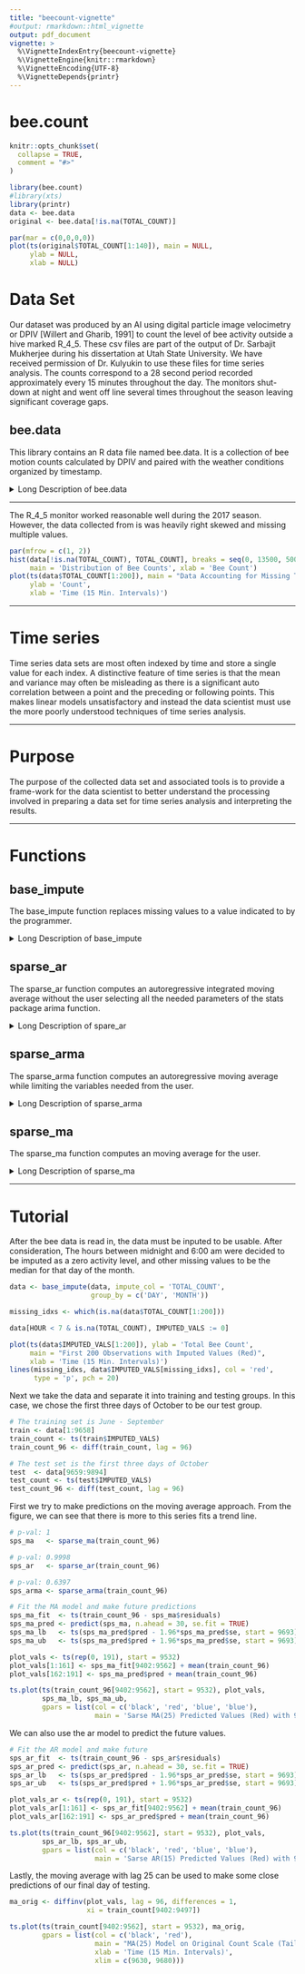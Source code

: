 ```yaml
---
title: "beecount-vignette"
#output: rmarkdown::html_vignette
output: pdf_document
vignette: >
  %\VignetteIndexEntry{beecount-vignette}
  %\VignetteEngine{knitr::rmarkdown}
  %\VignetteEncoding{UTF-8}
  %\VignetteDepends{printr}
---
```

# bee.count
```r
knitr::opts_chunk$set(
  collapse = TRUE,
  comment = "#>"
)
```

```r
library(bee.count)
#library(xts)
library(printr)
data <- bee.data
original <- bee.data[!is.na(TOTAL_COUNT)]
```

```r
par(mar = c(0,0,0,0))
plot(ts(original$TOTAL_COUNT[1:140]), main = NULL,
     ylab = NULL,
     xlab = NULL)
```

# Data Set

Our dataset was produced by an AI using digital particle image velocimetry or 
DPIV [Willert and Gharib, 1991] to count the level of bee activity outside 
a hive marked R_4_5. These csv files are part of the output of
Dr. Sarbajit Mukherjee during his dissertation at Utah State University. We have
received permission of Dr. Kulyukin to use these files for time series analysis.
The counts correspond to a 28 second period recorded approximately every 
15 minutes throughout the day. The monitors shut-down at night and went off line
several times throughout the season leaving significant coverage gaps.

## bee.data

This library contains an R data file named bee.data. It is a collection of bee motion counts calculated by DPIV and paired with the weather conditions organized by timestamp.

<details>
  <summary>Long Description of bee.data</summary>
```r
help(bee.data)
```
</details> 

---

The R_4_5 monitor worked reasonable well during the 2017 season. However, the 
data collected from is was heavily right skewed and missing multiple values.

```r
par(mfrow = c(1, 2))
hist(data[!is.na(TOTAL_COUNT), TOTAL_COUNT], breaks = seq(0, 13500, 500),
     main = 'Distribution of Bee Counts', xlab = 'Bee Count')
plot(ts(data$TOTAL_COUNT[1:200]), main = "Data Accounting for Missing Times",
     ylab = 'Count',
     xlab = 'Time (15 Min. Intervals)')
```

---

# Time series
Time series data sets are most often indexed by time and store a single value for
each index. A distinctive feature of time series is that the mean and variance
may often be misleading as there is a significant auto correlation between a 
point and the preceding or following points. This makes linear models 
unsatisfactory and instead the data scientist must use the more poorly 
understood techniques of time series analysis.

---

# Purpose
The purpose of the collected data set and associated tools is to provide a 
frame-work for the data scientist to better understand the processing involved
in preparing a data set for time series analysis and interpreting the results.

---

# Functions

## base_impute

The base_impute function replaces missing values to a value indicated to by the
programmer. 

<details>
  <summary>Long Description of base_impute</summary>
```r
help(base_impute)
```
</details>

## sparse_ar

The sparse_ar function computes an autoregressive integrated moving average
without the user selecting all the needed parameters of the stats package
arima function.


<details>
  <summary>Long Description of spare_ar</summary>
```r
help(sparse_ar)
```
</details>

## sparse_arma

The sparse_arma function computes an autoregressive moving average while
limiting the variables needed from the user.

<details>
  <summary>Long Description of sparse_arma</summary>
```r
help(sparse_arma)
```
</details>

## sparse_ma

The sparse_ma function computes an moving average for the user.


<details>
  <summary>Long Description of sparse_ma</summary>
```r
help(sparse_ma)
```
</details>

---

# Tutorial

After the bee data is read in, the data must be inputed to be usable. After consideration, The hours between midnight and 6:00 am were decided to be imputed as a zero activity level, and other missing values to be the median for that day of the month.

```r
data <- base_impute(data, impute_col = 'TOTAL_COUNT',
                    group_by = c('DAY', 'MONTH'))

missing_idxs <- which(is.na(data$TOTAL_COUNT[1:200]))

data[HOUR < 7 & is.na(TOTAL_COUNT), IMPUTED_VALS := 0]
```

```r
plot(ts(data$IMPUTED_VALS[1:200]), ylab = 'Total Bee Count',
     main = "First 200 Observations with Imputed Values (Red)",
     xlab = 'Time (15 Min. Intervals)')
lines(missing_idxs, data$IMPUTED_VALS[missing_idxs], col = 'red',
      type = 'p', pch = 20)
```


Next we take the data and separate it into training and testing groups. In this case, we chose the first three days of October to be our test group.
```r
# The training set is June - September
train <- data[1:9658]
train_count <- ts(train$IMPUTED_VALS)
train_count_96 <- diff(train_count, lag = 96)

# The test set is the first three days of October
test  <- data[9659:9894]
test_count <- ts(test$IMPUTED_VALS)
test_count_96 <- diff(test_count, lag = 96)
```

First we try to make predictions on the moving average approach. From the figure, we can see that there is more to this series fits a trend line.
```r
# p-val: 1
sps_ma   <- sparse_ma(train_count_96)

# p-val: 0.9998
sps_ar   <- sparse_ar(train_count_96)

# p-val: 0.6397
sps_arma <- sparse_arma(train_count_96)

# Fit the MA model and make future predictions
sps_ma_fit  <- ts(train_count_96 - sps_ma$residuals)
sps_ma_pred <- predict(sps_ma, n.ahead = 30, se.fit = TRUE)
sps_ma_lb   <- ts(sps_ma_pred$pred - 1.96*sps_ma_pred$se, start = 9693)
sps_ma_ub   <- ts(sps_ma_pred$pred + 1.96*sps_ma_pred$se, start = 9693)

plot_vals <- ts(rep(0, 191), start = 9532)
plot_vals[1:161] <- sps_ma_fit[9402:9562] + mean(train_count_96)
plot_vals[162:191] <- sps_ma_pred$pred + mean(train_count_96)

ts.plot(ts(train_count_96[9402:9562], start = 9532), plot_vals,
        sps_ma_lb, sps_ma_ub,
        gpars = list(col = c('black', 'red', 'blue', 'blue'),
                     main = 'Sarse MA(25) Predicted Values (Red) with 95% CI'))
```

We can also use the ar model to predict the future values.
```r
# Fit the AR model and make future
sps_ar_fit  <- ts(train_count_96 - sps_ar$residuals)
sps_ar_pred <- predict(sps_ar, n.ahead = 30, se.fit = TRUE)
sps_ar_lb   <- ts(sps_ar_pred$pred - 1.96*sps_ar_pred$se, start = 9693)
sps_ar_ub   <- ts(sps_ar_pred$pred + 1.96*sps_ar_pred$se, start = 9693)

plot_vals_ar <- ts(rep(0, 191), start = 9532)
plot_vals_ar[1:161] <- sps_ar_fit[9402:9562] + mean(train_count_96)
plot_vals_ar[162:191] <- sps_ar_pred$pred + mean(train_count_96)

ts.plot(ts(train_count_96[9402:9562], start = 9532), plot_vals,
        sps_ar_lb, sps_ar_ub,
        gpars = list(col = c('black', 'red', 'blue', 'blue'),
                     main = 'Sarse AR(15) Predicted Values (Red) with 95% CI'))
```

Lastly, the moving average with lag 25 can be used to make some close predictions of our final day of testing.

```r
ma_orig <- diffinv(plot_vals, lag = 96, differences = 1,
                   xi = train_count[9402:9497])

ts.plot(ts(train_count[9402:9562], start = 9532), ma_orig,
        gpars = list(col = c('black', 'red'),
                     main = "MA(25) Model on Original Count Scale (Tail End)",
                     xlab = 'Time (15 Min. Intervals)',
                     xlim = c(9630, 9680)))
```

